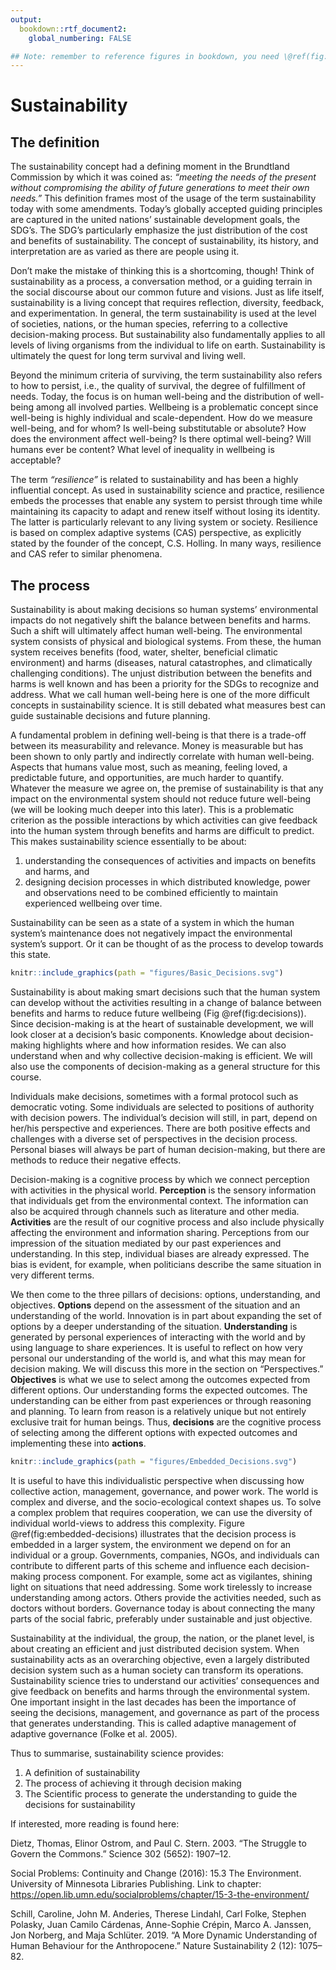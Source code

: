```yaml
---
output: 
  bookdown::rtf_document2:
    global_numbering: FALSE

## Note: remember to reference figures in bookdown, you need \@ref(fig:lable) using parentheses. The label is the name of the chunk
---
```


# Sustainability

## The definition

The sustainability concept had a defining moment in the Brundtland Commission by
which it was coined as: *"meeting the needs of the present without compromising
the ability of future generations to meet their own needs."* This definition
frames most of the usage of the term sustainability today with some amendments.
Today's globally accepted guiding principles are captured in the united nations'
sustainable development goals, the SDG's. The SDG's particularly emphasize the
just distribution of the cost and benefits of sustainability. The concept of
sustainability, its history, and interpretation are as varied as there are
people using it.

Don't make the mistake of thinking this is a shortcoming, though! Think of
sustainability as a process, a conversation method, or a guiding terrain in the
social discourse about our common future and visions. Just as life itself,
sustainability is a living concept that requires reflection, diversity,
feedback, and experimentation. In general, the term sustainability is used at
the level of societies, nations, or the human species, referring to a collective
decision-making process. But sustainability also fundamentally applies to all
levels of living organisms from the individual to life on earth. Sustainability
is ultimately the quest for long term survival and living well.

Beyond the minimum criteria of surviving, the term sustainability also refers to
how to persist, i.e., the quality of survival, the degree of fulfillment of
needs. Today, the focus is on human well-being and the distribution of
well-being among all involved parties. Wellbeing is a problematic concept since
well-being is highly individual and scale-dependent. How do we measure
well-being, and for whom? Is well-being substitutable or absolute? How does the
environment affect well-being? Is there optimal well-being? Will humans ever be
content? What level of inequality in wellbeing is acceptable?

The term *"resilience"* is related to sustainability and has been a highly
influential concept. As used in sustainability science and practice, resilience
embeds the processes that enable any system to persist through time while
maintaining its capacity to adapt and renew itself without losing its identity.
The latter is particularly relevant to any living system or society. Resilience
is based on complex adaptive systems (CAS) perspective, as explicitly stated by
the founder of the concept, C.S. Holling. In many ways, resilience and CAS refer
to similar phenomena.

## The process

Sustainability is about making decisions so human systems' environmental impacts
do not negatively shift the balance between benefits and harms. Such a shift
will ultimately affect human well-being. The environmental system consists of
physical and biological systems. From these, the human system receives benefits
(food, water, shelter, beneficial climatic environment) and harms (diseases,
natural catastrophes, and climatically challenging conditions). The unjust
distribution between the benefits and harms is well known and has been a
priority for the SDGs to recognize and address. What we call human well-being
here is one of the more difficult concepts in sustainability science. It is
still debated what measures best can guide sustainable decisions and future
planning.

A fundamental problem in defining well-being is that there is a trade-off
between its measurability and relevance. Money is measurable but has been shown
to only partly and indirectly correlate with human well-being. Aspects that
humans value most, such as meaning, feeling loved, a predictable future, and
opportunities, are much harder to quantify. Whatever the measure we agree on,
the premise of sustainability is that any impact on the environmental system
should not reduce future well-being (we will be looking much deeper into this
later). This is a problematic criterion as the possible interactions by which
activities can give feedback into the human system through benefits and harms
are difficult to predict. This makes sustainability science essentially to be
about:

1)  understanding the consequences of activities and impacts on benefits and
    harms, and
2)  designing decision processes in which distributed knowledge, power and
    observations need to be combined efficiently to maintain experienced
    wellbeing over time.

Sustainability can be seen as a state of a system in which the human system's
maintenance does not negatively impact the environmental system's support. Or it
can be thought of as the process to develop towards this state.

```r
knitr::include_graphics(path = "figures/Basic_Decisions.svg")
```

Sustainability is about making smart decisions such that the human system can
develop without the activities resulting in a change of balance between benefits
and harms to reduce future wellbeing (Fig \@ref(fig:decisions)). Since
decision-making is at the heart of sustainable development, we will look closer
at a decision's basic components. Knowledge about decision-making highlights
where and how information resides. We can also understand when and why
collective decision-making is efficient. We will also use the components of
decision-making as a general structure for this course.

Individuals make decisions, sometimes with a formal protocol such as democratic
voting. Some individuals are selected to positions of authority with decision
powers. The individual's decision will still, in part, depend on her/his
perspective and experiences. There are both positive effects and challenges with
a diverse set of perspectives in the decision process. Personal biases will
always be part of human decision-making, but there are methods to reduce their
negative effects.

Decision-making is a cognitive process by which we connect perception with
activities in the physical world. **Perception** is the sensory information that
individuals get from the environmental context. The information can also be
acquired through channels such as literature and other media. **Activities** are
the result of our cognitive process and also include physically affecting the
environment and information sharing. Perceptions from our impression of the
situation mediated by our past experiences and understanding. In this step,
individual biases are already expressed. The bias is evident, for example, when
politicians describe the same situation in very different terms.

We then come to the three pillars of decisions: options, understanding, and
objectives. **Options** depend on the assessment of the situation and an
understanding of the world. Innovation is in part about expanding the set of
options by a deeper understanding of the situation. **Understanding** is
generated by personal experiences of interacting with the world and by using
language to share experiences. It is useful to reflect on how very personal our
understanding of the world is, and what this may mean for decision making. We
will discuss this more in the section on "Perspectives." **Objectives** is what
we use to select among the outcomes expected from different options. Our
understanding forms the expected outcomes. The understanding can be either from
past experiences or through reasoning and planning. To learn from reason is a
relatively unique but not entirely exclusive trait for human beings. Thus,
**decisions** are the cognitive process of selecting among the different options
with expected outcomes and implementing these into **actions**.

```r
knitr::include_graphics(path = "figures/Embedded_Decisions.svg")
```

It is useful to have this individualistic perspective when discussing how
collective action, management, governance, and power work. The world is complex
and diverse, and the socio-ecological context shapes us. To solve a complex
problem that requires cooperation, we can use the diversity of individual
world-views to address this complexity. Figure \@ref(fig:embedded-decisions)
illustrates that the decision process is embedded in a larger system, the
environment we depend on for an individual or a group. Governments, companies,
NGOs, and individuals can contribute to different parts of this scheme and
influence each decision-making process component. For example, some act as
vigilantes, shining light on situations that need addressing. Some work
tirelessly to increase understanding among actors. Others provide the activities
needed, such as doctors without borders. Governance today is about connecting
the many parts of the social fabric, preferably under sustainable and just
objective.

Sustainability at the individual, the group, the nation, or the planet level, is
about creating an efficient and just distributed decision system. When
sustainability acts as an overarching objective, even a largely distributed
decision system such as a human society can transform its operations.
Sustainability science tries to understand our activities' consequences and give
feedback on benefits and harms through the environmental system. One important
insight in the last decades has been the importance of seeing the decisions,
management, and governance as part of the process that generates understanding.
This is called adaptive management of adaptive governance (Folke et al. 2005).

Thus to summarise, sustainability science provides:

1)  A definition of sustainability
2)  The process of achieving it through decision making
3)  The Scientific process to generate the understanding to guide the decisions
    for sustainability

If interested, more reading is found here:

Dietz, Thomas, Elinor Ostrom, and Paul C. Stern. 2003. "The Struggle to Govern
the Commons." Science 302 (5652): 1907--12.

Social Problems: Continuity and Change (2016): 15.3 The Environment. University
of Minnesota Libraries Publishing. Link to chapter:
<https://open.lib.umn.edu/socialproblems/chapter/15-3-the-environment/>

Schill, Caroline, John M. Anderies, Therese Lindahl, Carl Folke, Stephen
Polasky, Juan Camilo Cárdenas, Anne-Sophie Crépin, Marco A. Janssen, Jon
Norberg, and Maja Schlüter. 2019. "A More Dynamic Understanding of Human
Behaviour for the Anthropocene." Nature Sustainability 2 (12): 1075--82.
